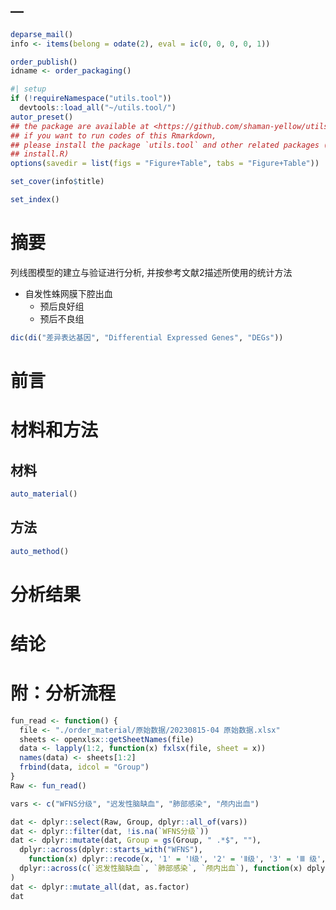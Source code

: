 ---
---

```r
deparse_mail()
info <- items(belong = odate(2), eval = ic(0, 0, 0, 0, 1))

order_publish()
idname <- order_packaging()
```

```r
#| setup
if (!requireNamespace("utils.tool"))
  devtools::load_all("~/utils.tool/")
autor_preset()
## the package are available at <https://github.com/shaman-yellow/utils.tool>
## if you want to run codes of this Rmarkdown,
## please install the package `utils.tool` and other related packages (run
## install.R)
options(savedir = list(figs = "Figure+Table", tabs = "Figure+Table"))
```

```r
set_cover(info$title)
```

```r
set_index()
```

# 摘要 {#abstract}

列线图模型的建立与验证进行分析, 并按参考文献2描述所使用的统计方法

- 自发性蛛网膜下腔出血
    - 预后良好组
    - 预后不良组

```r
dic(di("差异表达基因", "Differential Expressed Genes", "DEGs"))

```

# 前言 {#introduction}

# 材料和方法 {#methods}

## 材料

```r
auto_material()
```

## 方法

```r
auto_method()
```

# 分析结果 {#results}

# 结论 {#dis}

# 附：分析流程 {#workflow}


```r
fun_read <- function() {
  file <- "./order_material/原始数据/20230815-04 原始数据.xlsx"
  sheets <- openxlsx::getSheetNames(file)
  data <- lapply(1:2, function(x) fxlsx(file, sheet = x))
  names(data) <- sheets[1:2]
  frbind(data, idcol = "Group")
}
Raw <- fun_read()

```

```r
vars <- c("WFNS分级", "迟发性脑缺血", "肺部感染", "颅内出血")

dat <- dplyr::select(Raw, Group, dplyr::all_of(vars))
dat <- dplyr::filter(dat, !is.na(`WFNS分级`))
dat <- dplyr::mutate(dat, Group = gs(Group, " .*$", ""),
  dplyr::across(dplyr::starts_with("WFNS"),
    function(x) dplyr::recode(x, '1' = 'Ⅰ级', '2' = 'Ⅱ级', '3' = 'Ⅲ 级', '4' = 'Ⅳ级', '5' = 'Ⅴ级')),
  dplyr::across(c(`迟发性脑缺血`, `肺部感染`, `颅内出血`), function(x) dplyr::recode(x, '0' = "无", '1' = "有") )
)
dat <- dplyr::mutate_all(dat, as.factor)
dat

```


